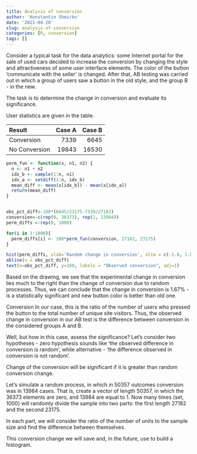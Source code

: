 ```yaml
---
title: Analysis of conversion
author: 'Konstantin Shmirko'
date: '2021-04-20'
slug: analysis-of-conversion
categories: [R, conversion]
tags: []
---
```


Consider a typical task for the data analytics: some Internet portal for the sale of used cars decided to increase the conversion by changing the style and attractiveness of some user interface elements. The color of the button 'communicate with the seller' is changed. After that, AB testing was carried out in which a group of users saw a button in the old style, and the group B - in the new.

The task is to determine the change in conversion and evaluate its significance.


User statistics are given in the table.

| Result        | Case A | Case B |
|:--------------|-------:|-------:|
|Conversion     | 7339   | 6645   |
| No Conversion | 19843  | 16530  |


```r

perm_fun <- function(x, n1, n2) {
  n <- n1 + n2
  idx_b <- sample(1:n, n1)
  idx_a <- setdiff(1:n, idx_b)
  mean_diff <- mean(x[idx_b]) - mean(x[idx_a]) 
  return(mean_diff)
}


obs_pct_diff<-100*(6645/23175-7339/27182)
conversion<-c(rep(0, 36373), rep(1, 13984))
perm_diffs <-rep(0, 1000)

for(i in 1:1000){
  perm_diffs[i] <- 100*perm_fun(conversion, 27182, 23175)
}

hist(perm_diffs, xlab='Random change in conversion', xlim = c(-1.8, 1.8), main = "")
abline(v = obs_pct_diff)
text(x=obs_pct_diff, y=180, labels = "Observed conversion", adj=1)
```

Based on the drawing, we see that the experimental change in conversion lies much to the right than the change of conversion due to random processes. Thus, we can conclude that the change in conversion is 1.67% - is a statistically significant and new button color is better than old one.

Conversion In our case, this is the ratio of the number of users who pressed the button to the total number of unique site visitors. Thus, the observed change in conversion in our AB test is the difference between conversion in the considered groups A and B.

Well, but how in this case, assess the significance? Let's consider two hypotheses - zero hypothesis sounds like 'the observed difference in conversion is random', while alternative - 'the difference observed in conversion is not random'.

Change of the conversion will be significant if it is greater than random conversion change.

Let's simulate a random process, in which in 50357 outcomes conversion was in 13984 cases. That is, create a vector of length 50357, in which the 36373 elements are zero, and 13984 are equal to 1. Now many times (set, 1000) will randomly divide the sample into two parts: the first length 27182 and the second 23175.

In each part, we will consider the ratio of the number of units to the sample size and find the difference between themselves.

This conversion change we will save and, in the future, use to build a histogram.

